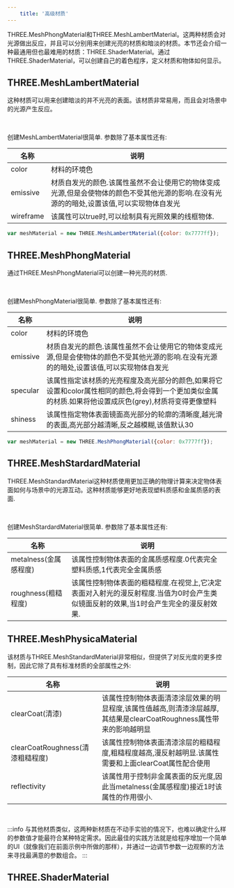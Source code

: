 ```yaml
---
    title: '高级材质'
---
```


THREE.MeshPhongMaterial和THREE.MeshLambertMaterial。这两种材质会对光源做出反应，并且可以分别用来创建光亮的材质和暗淡的材质。本节还会介绍一种最通用但也最难用的材质：THREE.ShaderMaterial。通过THREE.ShaderMaterial，可以创建自己的着色程序，定义材质和物体如何显示。

## THREE.MeshLambertMaterial

这种材质可以用来创建暗淡的并不光亮的表面。该材质非常易用，而且会对场景中的光源产生反应。


<Scene />

<br/>

创建MeshLambertMaterial很简单. 参数除了基本属性还有:

|名称|说明|
|---|---|
|color|材料的环境色|
|emissive|材质自发光的颜色.该属性虽然不会让使用它的物体变成光源,但是会使物体的颜色不受其他光源的影响.在没有光源的的暗处,设置该值,可以实现物体自发光|
|wireframe|该属性可以true时,可以绘制具有光照效果的线框物体.|


```jsx title='chapter-04/03a-mesh-lambert-material.jsx'
var meshMaterial = new THREE.MeshLambertMaterial({color: 0x7777ff});
```


## THREE.MeshPhongMaterial

通过THREE.MeshPhongMaterial可以创建一种光亮的材质.



<SceneB />

<br/>

创建MeshPhongMaterial很简单. 参数除了基本属性还有:

|名称|说明|
|---|---|
|color|材料的环境色|
|emissive|材质自发光的颜色.该属性虽然不会让使用它的物体变成光源,但是会使物体的颜色不受其他光源的影响.在没有光源的的暗处,设置该值,可以实现物体自发光|
|specular|该属性指定该材质的光亮程度及高光部分的颜色,如果将它设置和color属性相同的颜色,将会得到一个更加类似金属的材质.如果将他设置成灰色(grey),材质将变得更像塑料|
|shiness|该属性指定物体表面镜面高光部分的轮廓的清晰度,越光滑的表面,高光部分越清晰,反之越模糊,该值默认30|

```jsx title='chapter-04/03b-mesh-phong-material.jsx'
var meshMaterial = new THREE.MeshPhongMaterial({color: 0x7777ff});
```


## THREE.MeshStardardMaterial

THREE.MeshStandardMaterial这种材质使用更加正确的物理计算来决定物体表面如何与场景中的光源互动。这种材质能够更好地表现塑料质感和金属质感的表面.


<SceneC />

<br/>

创建MeshStardardMaterial很简单. 参数除了基本属性还有:

|名称|说明|
|---|---|
|metalness(金属感程度)|该属性控制物体表面的金属质感程度.0代表完全塑料质感,1代表完全金属质感|
|roughness(粗糙程度)|该属性控制物体表面的粗糙程度.在视觉上,它决定表面对入射光的漫反射程度.当值为0时会产生类似镜面反射的效果,当1时会产生完全的漫反射效果.|

## THREE.MeshPhysicaMaterial

该材质与THREE.MeshStandardMaterial非常相似，但提供了对反光度的更多控制，因此它除了具有标准材质的全部属性之外:

|名称|说明|
|---|---|
|clearCoat(清漆)|该属性控制物体表面清漆涂层效果的明显程度,该属性值越高,则清漆涂层越厚,其结果是clearCoatRoughness属性带来的影响越明显|
|clearCoatRoughness(清漆粗糙程度)|该属性控制物体表面清漆涂层的粗糙程度,粗糙程度越高,漫反射越明显.该属性需要和上面clearCoat属性配合使用|
|reflectivity|该属性用于控制非金属表面的反光度,因此当metalness(金属感程度)接近1时该属性的作用很小.|


<SceneD />

<br/>


:::info
与其他材质类似，这两种新材质在不动手实验的情况下，也难以确定什么样的参数值才能最符合某种特定需求。因此最佳的实践方法就是给程序增加一个简单的UI（就像我们在前面示例中所做的那样），并通过一边调节参数一边观察的方法来寻找最满意的参数组合。
:::


## THREE.ShaderMaterial


<SceneE />

<br/>
